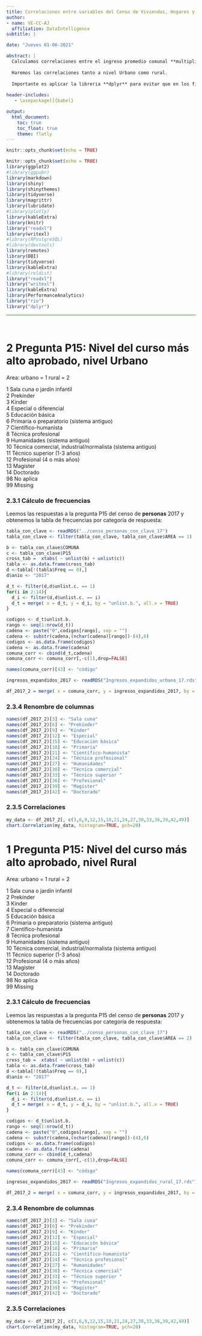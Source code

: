 ```yaml
---
title: Correlaciones entre variables del Censo de Viviendas, Hogares y Personas e ingresos promedios comunales de la CASEN 2017.
author:
- name: VE-CC-AJ
  affiliation: DataIntelligence
subtitle: | 

date: "Jueves 01-06-2021"

abstract: |
  Calculamos correlaciones entre el ingreso promedio comunal **multiplicado por la población comunal** que llamaremos **ingresos expandidos** extraído de la Casen 2017 y las frecuencias de categorías de respuesta para todas las variables del Censo de viviendas, hogares y personas al 2017, también extraídas a nivel comunal.
  
  Haremos las correlaciones tanto a nivel Urbano como rural.
  
  Importante es aplicar la libreria **dplyr** para evitar que en los filtros se desplieguen series de tiempo.
    
header-includes:
   - \usepackage[]{babel}

output:
  html_document:
    toc: true
    toc_float: true
    theme: flatly
---
```


```r
knitr::opts_chunk$set(echo = TRUE)
```
```r
knitr::opts_chunk$set(echo = TRUE)
library(ggplot2)
#library(ggpubr)
library(markdown)
library(shiny)
library(shinythemes)
library(tidyverse)
library(magrittr)
library(lubridate)
#library(plotly)
library(kableExtra)
library(knitr)
library("readxl")
library(writexl)
#library(RPostgreSQL)
#library(devtools)
library(remotes)
library(DBI)
library(tidyverse)
library(kableExtra)
#library(reldist)
library("readxl")
library("writexl")
library(kableExtra)
library(PerformanceAnalytics)
library("rio")
library("dplyr")

```
<hr style="height:1px;border-width:1;color:Green;background-color:Green">
<br>

# 2 Pregunta **P15**:  Nivel del curso más alto aprobado, nivel Urbano

Area:
urbano = 1 rural = 2
<br>

1 Sala cuna o jardín infantil\
2 Prekínder\
3 Kínder\
4 Especial o diferencial\
5 Educación básica\
6 Primaria o preparatorio (sistema antiguo)\
7 Científico-humanista\
8 Técnica profesional\
9 Humanidades (sistema antiguo)\
10 Técnica comercial, industrial/normalista\ (sistema antiguo)\
11 Técnico superior (1-3 años)\
12 Profesional (4 o más años)\
13 Magíster\
14 Doctorado\
98 No aplica\
99 Missing\

### 2.3.1 Cálculo de frecuencias

Leemos las respuestas a la pregunta P15 del censo de **personas** 2017 y obtenemos la tabla de frecuencias por categoría de respuesta:

```r
tabla_con_clave <- readRDS("../censo_personas_con_clave_17")
tabla_con_clave <- filter(tabla_con_clave, tabla_con_clave$AREA == 1)
```

```r
b <- tabla_con_clave$COMUNA
c <- tabla_con_clave$P15
cross_tab =  xtabs( ~ unlist(b) + unlist(c))
tabla <- as.data.frame(cross_tab)
d <-tabla[!(tabla$Freq == 0),]
d$anio <- "2017"
```

```r
d_t <- filter(d,d$unlist.c. == 1)
for(i in 2:14){
  d_i <- filter(d,d$unlist.c. == i)
  d_t = merge( x = d_t, y = d_i, by = "unlist.b.", all.x = TRUE)
}

codigos <- d_t$unlist.b.
rango <- seq(1:nrow(d_t))
cadena <- paste("0",codigos[rango], sep = "")
cadena <- substr(cadena,(nchar(cadena)[rango])-(4),6)
codigos <- as.data.frame(codigos)
cadena <- as.data.frame(cadena)
comuna_corr <- cbind(d_t,cadena)
comuna_corr <- comuna_corr[,-c(1),drop=FALSE]

names(comuna_corr)[43] <- "código" 

ingresos_expandidos_2017 <- readRDS("Ingresos_expandidos_urbano_17.rds")

df_2017_2 = merge( x = comuna_corr, y = ingresos_expandidos_2017, by = "código", all.x = TRUE)

```

### 2.3.4 Renombre de columnas

```r
names(df_2017_2)[3] <- "Sala cuna"
names(df_2017_2)[6] <- "Prekínder"
names(df_2017_2)[9] <- "Kínder"
names(df_2017_2)[12] <- "Especial"
names(df_2017_2)[15] <- "Educación básica"
names(df_2017_2)[18] <- "Primaria"
names(df_2017_2)[21] <- "Científico-humanista"
names(df_2017_2)[24] <- "Técnica profesional"
names(df_2017_2)[27] <- "Humanidades"
names(df_2017_2)[30] <- "Técnica comercial"
names(df_2017_2)[33] <- "Técnico superior "
names(df_2017_2)[36] <- "Profesional"
names(df_2017_2)[39] <- "Magíster"
names(df_2017_2)[42] <- "Doctorado"
```

### 2.3.5 **Correlaciones**

```r
my_data <- df_2017_2[, c(3,6,9,12,15,18,21,24,27,30,33,36,39,42,49)]
chart.Correlation(my_data, histogram=TRUE, pch=20)
```


# 1 Pregunta **P15**:  Nivel del curso más alto aprobado, nivel Rural

Area:
urbano = 1 rural = 2
<br>

1 Sala cuna o jardín infantil\
2 Prekínder\
3 Kínder\
4 Especial o diferencial\
5 Educación básica\
6 Primaria o preparatorio (sistema antiguo)\
7 Científico-humanista\
8 Técnica profesional\
9 Humanidades (sistema antiguo)\
10 Técnica comercial, industrial/normalista\ (sistema antiguo)\
11 Técnico superior (1-3 años)\
12 Profesional (4 o más años)\
13 Magíster\
14 Doctorado\
98 No aplica\
99 Missing\

### 2.3.1 Cálculo de frecuencias

Leemos las respuestas a la pregunta P15 del censo de **personas** 2017 y obtenemos la tabla de frecuencias por categoría de respuesta:

```r
tabla_con_clave <- readRDS("../censo_personas_con_clave_17")
tabla_con_clave <- filter(tabla_con_clave, tabla_con_clave$AREA == 2)
```

```r
b <- tabla_con_clave$COMUNA
c <- tabla_con_clave$P15
cross_tab =  xtabs( ~ unlist(b) + unlist(c))
tabla <- as.data.frame(cross_tab)
d <-tabla[!(tabla$Freq == 0),]
d$anio <- "2017"
```

```r
d_t <- filter(d,d$unlist.c. == 1)
for(i in 2:14){
  d_i <- filter(d,d$unlist.c. == i)
  d_t = merge( x = d_t, y = d_i, by = "unlist.b.", all.x = TRUE)
}

codigos <- d_t$unlist.b.
rango <- seq(1:nrow(d_t))
cadena <- paste("0",codigos[rango], sep = "")
cadena <- substr(cadena,(nchar(cadena)[rango])-(4),6)
codigos <- as.data.frame(codigos)
cadena <- as.data.frame(cadena)
comuna_corr <- cbind(d_t,cadena)
comuna_corr <- comuna_corr[,-c(1),drop=FALSE]

names(comuna_corr)[43] <- "código" 

ingresos_expandidos_2017 <- readRDS("Ingresos_expandidos_rural_17.rds")

df_2017_2 = merge( x = comuna_corr, y = ingresos_expandidos_2017, by = "código", all.x = TRUE)

```

### 2.3.4 Renombre de columnas

```r
names(df_2017_2)[3] <- "Sala cuna"
names(df_2017_2)[6] <- "Prekínder"
names(df_2017_2)[9] <- "Kínder"
names(df_2017_2)[12] <- "Especial"
names(df_2017_2)[15] <- "Educación básica"
names(df_2017_2)[18] <- "Primaria"
names(df_2017_2)[21] <- "Científico-humanista"
names(df_2017_2)[24] <- "Técnica profesional"
names(df_2017_2)[27] <- "Humanidades"
names(df_2017_2)[30] <- "Técnica comercial"
names(df_2017_2)[33] <- "Técnico superior "
names(df_2017_2)[36] <- "Profesional"
names(df_2017_2)[39] <- "Magíster"
names(df_2017_2)[42] <- "Doctorado"
```

### 2.3.5 **Correlaciones**

```r
my_data <- df_2017_2[, c(3,6,9,12,15,18,21,24,27,30,33,36,39,42,49)]
chart.Correlation(my_data, histogram=TRUE, pch=20)
```



